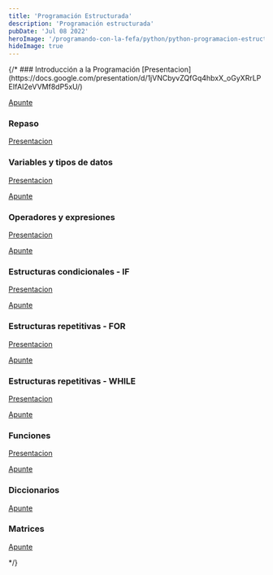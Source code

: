 ```yaml
---
title: 'Programación Estructurada'
description: 'Programación estructurada'
pubDate: 'Jul 08 2022'
heroImage: '/programando-con-la-fefa/python/python-programacion-estructurada.png'
hideImage: true
---
```



<TableOfContentDynamic collectionName="python" baseEntriesUrl="programacion-estructurada" />
{/* 
### Introducción a la Programación
[Presentacion](https://docs.google.com/presentation/d/1jVNCbyvZQfGq4hbxX_oGyXRrLPEIfAI2eVVMf8dP5xU/)

[Apunte](https://docs.google.com/document/d/19oRE2Re-1EN41Tt7NJDyBmp0tVk572KvsBXqQdOn4L4/)


### Repaso
[Presentacion](https://docs.google.com/presentation/d/1dmgPPYvjlAqtAsmRVLTF8rf6Epo7LxJIo_EYvTfhqTk/)

### Variables y tipos de datos

[Presentacion](https://docs.google.com/presentation/d/1-dgYvQ3_qlXHb8NyqxCo41Jb90LrqIIMXjfT3uUwjmw/)

[Apunte](https://docs.google.com/document/d/1Kvsv6iBKscU4e4XoMsMGTuIuqyyKK6xyXvjqhAE9vy4/)

### Operadores y expresiones
[Presentacion](https://docs.google.com/presentation/d/1iquYQMjZyxwLTlMaLwtKEuR3KP8QpYUF2mKf3LW7HDc/)

[Apunte](https://docs.google.com/document/d/10GfwN8udOJed9mhGdwEieOi0oRcbWNyb9ZQIflIpx6g/)

### Estructuras condicionales - IF
[Presentacion](https://docs.google.com/presentation/d/1zV8UJOZD9_im26ojOXgirglkjbnNm7WTQrsHeiumIRc/)

[Apunte](https://docs.google.com/document/d/1bA8mvIVOObnsjZ5ylbnpBb6s5xxNl9U4SrGqoV7Uaj8/)

### Estructuras repetitivas - FOR
[Presentacion](https://docs.google.com/presentation/d/1OQ4hEcdtt0nagIvh9XcLXXVI9t7gwLDVvxxIpkwLko8/)

[Apunte](https://docs.google.com/document/d/1ZtQR1CIEacRL6GW7NvRD6Masjq2a7sILA-MFupUtYZI/)

### Estructuras repetitivas - WHILE
[Presentacion](https://docs.google.com/presentation/d/1OQ4hEcdtt0nagIvh9XcLXXVI9t7gwLDVvxxIpkwLko8/)

[Apunte](https://docs.google.com/document/d/1YVk9wRmMfy-xVnlOTI90HIgMo5EK6HPjUUHUtBIh2xc/)

### Funciones
[Presentacion](https://docs.google.com/presentation/d/1w4sXhhqJAeEiAN136dqD1gPpXLHDWeU3LXUoSGPr32s/)

[Apunte](https://docs.google.com/document/d/1Onb1ALZPGLjxaDpubZX3BNUQqm-OKI_8ooUVGneN7sw/)

### Diccionarios
[Apunte](https://docs.google.com/document/d/1Up9HHx_AnuK1UqLfJuD73Ma5FNpmxp_37AlgF7P93b8/)

### Matrices
[Apunte](https://docs.google.com/document/d/16dP1MVn-AcGBH7xCdbf0ExF-j_z4t5aq8M6bQl3D2pk/)

 */}